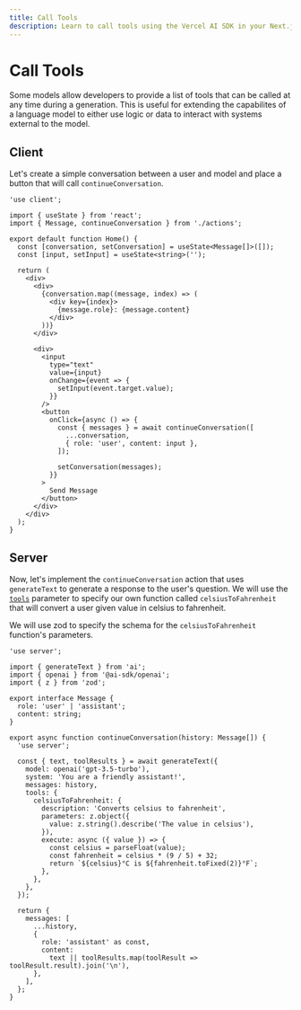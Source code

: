 ```yaml
---
title: Call Tools
description: Learn to call tools using the Vercel AI SDK in your Next.js application
---
```


# Call Tools

Some models allow developers to provide a list of tools that can be called at any time during a generation. This is useful for extending the capabilites of a language model to either use logic or data to interact with systems external to the model.

<Browser>
  <ChatGeneration
    history={[
      { role: 'User', content: 'How is it going?' },
      { role: 'Assistant', content: 'All good, how may I help you?' },
    ]}
    inputMessage={{
      role: 'User',
      content: 'What is 24 celsius in fahrenheit?',
    }}
    outputMessage={{
      role: 'Assistant',
      content: '24°C is 75.20°F',
    }}
  />
</Browser>

## Client

Let's create a simple conversation between a user and model and place a button that will call `continueConversation`.

```tsx filename='app/page.tsx'
'use client';

import { useState } from 'react';
import { Message, continueConversation } from './actions';

export default function Home() {
  const [conversation, setConversation] = useState<Message[]>([]);
  const [input, setInput] = useState<string>('');

  return (
    <div>
      <div>
        {conversation.map((message, index) => (
          <div key={index}>
            {message.role}: {message.content}
          </div>
        ))}
      </div>

      <div>
        <input
          type="text"
          value={input}
          onChange={event => {
            setInput(event.target.value);
          }}
        />
        <button
          onClick={async () => {
            const { messages } = await continueConversation([
              ...conversation,
              { role: 'user', content: input },
            ]);

            setConversation(messages);
          }}
        >
          Send Message
        </button>
      </div>
    </div>
  );
}
```

## Server

Now, let's implement the `continueConversation` action that uses `generateText` to generate a response to the user's question. We will use the [`tools`](/docs/reference/ai-sdk-core/generate-text#tools) parameter to specify our own function called `celsiusToFahrenheit` that will convert a user given value in celsius to fahrenheit.

We will use zod to specify the schema for the `celsiusToFahrenheit` function's parameters.

```tsx filename='app/actions.ts'
'use server';

import { generateText } from 'ai';
import { openai } from '@ai-sdk/openai';
import { z } from 'zod';

export interface Message {
  role: 'user' | 'assistant';
  content: string;
}

export async function continueConversation(history: Message[]) {
  'use server';

  const { text, toolResults } = await generateText({
    model: openai('gpt-3.5-turbo'),
    system: 'You are a friendly assistant!',
    messages: history,
    tools: {
      celsiusToFahrenheit: {
        description: 'Converts celsius to fahrenheit',
        parameters: z.object({
          value: z.string().describe('The value in celsius'),
        }),
        execute: async ({ value }) => {
          const celsius = parseFloat(value);
          const fahrenheit = celsius * (9 / 5) + 32;
          return `${celsius}°C is ${fahrenheit.toFixed(2)}°F`;
        },
      },
    },
  });

  return {
    messages: [
      ...history,
      {
        role: 'assistant' as const,
        content:
          text || toolResults.map(toolResult => toolResult.result).join('\n'),
      },
    ],
  };
}
```
